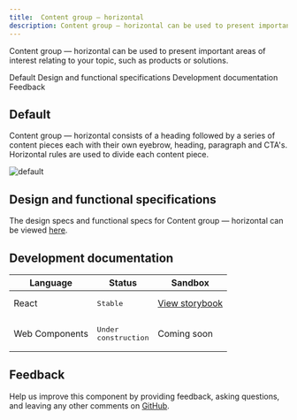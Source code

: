 ```yaml
---
title:  Content group — horizontal
description: Content group — horizontal can be used to present important areas of interest relating to your topic, such as products or solutions. 
---
```


<PageDescription>

Content group — horizontal can be used to present important areas of interest relating to your topic, such as products or solutions. 

</PageDescription>

<AnchorLinks>

<AnchorLink>Default</AnchorLink>
<AnchorLink>Design and functional specifications</AnchorLink>
<AnchorLink>Development documentation</AnchorLink>
<AnchorLink>Feedback</AnchorLink>

</AnchorLinks>

## Default
Content group — horizontal consists of a heading followed by a series of content pieces each with their own eyebrow, heading, paragraph and CTA's. Horizontal rules are used to divide each content piece.

![default](../../images/pattern/content-group-horizontal/content-group-horizontal.jpg)

## Design and functional specifications

The design specs and functional specs for Content group  &mdash; horizontal can be viewed [here](https://ibm.box.com/s/rv5kmm0a4d9ded74v6yfk8ad5id5ghmx).

## Development documentation

| Language      | Status        | Sandbox                                                                              |
| ------------- | -----------   | ------------------------------------------------------------------------             |
| React         | <div><span class="bx--tag bx--tag--green"><pre>Stable</pre></span></div>        | [View storybook](https://ibmdotcom-react.mybluemix.net/?path=/story/patterns-blocks-contentgrouphorizontal--default)     |
| Web Components       | <div><span class="bx--tag bx--tag--cool-gray"><pre>Under construction</pre></span></div>  | Coming soon |

## Feedback

Help us improve this component by providing feedback, asking questions, and leaving any other comments on [GitHub](https://github.com/carbon-design-system/ibm-dotcom-library).
